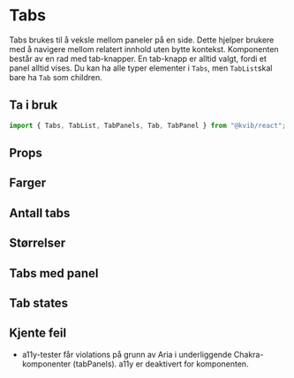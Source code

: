 
<Meta of={TabsStories} />

# Tabs

Tabs brukes til å veksle mellom paneler på en side. Dette hjelper brukere med å navigere mellom relatert innhold uten bytte kontekst. Komponenten består av en rad med tab-knapper. En tab-knapp er alltid valgt, fordi et panel alltid vises.
Du kan ha alle typer elementer i `Tabs`, men `TabList`skal bare ha `Tab` som children.

## Ta i bruk

```jsx
import { Tabs, TabList, TabPanels, Tab, TabPanel } from "@kvib/react";
```

## Props

<Canvas of={TabsStories.Preview} />
<Controls of={TabsStories.Preview} />

## Farger

<Canvas of={TabsStories.TabsColors} />

## Antall tabs

<Canvas of={TabsStories.TabsNumber} />

## Størrelser

<Canvas of={TabsStories.TabsSizes} />

## Tabs med panel

<Canvas of={TabsStories.TabsPanels} />

## Tab states

<Canvas of={TabsStories.TabsStates} />

## Kjente feil

- a11y-tester får violations på grunn av Aria i underliggende Chakra-komponenter (tabPanels). a11y er deaktivert for komponenten.
